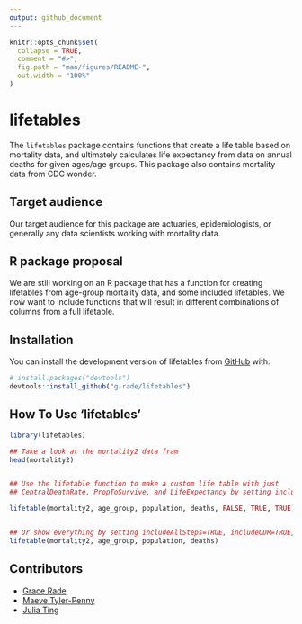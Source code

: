```yaml
---
output: github_document
---
```


<!-- README.md is generated from README.Rmd. Please edit that file -->

```r
knitr::opts_chunk$set(
  collapse = TRUE,
  comment = "#>",
  fig.path = "man/figures/README-",
  out.width = "100%"
)
```

# lifetables

<!-- badges: start -->
<!-- badges: end -->

The `lifetables` package contains functions that create a life table based on mortality data, and ultimately calculates life expectancy from data on annual deaths for given ages/age groups. This package also contains mortality data from CDC wonder.

## Target audience 

Our target audience for this package are actuaries, epidemiologists, or generally any data scientists working with mortality data.

## R package proposal

We are still working on an R package that has a function for creating lifetables from age-group mortality data, and some included lifetables. We now want to include functions that will result in different combinations of columns from a full lifetable.

## Installation

You can install the development version of lifetables from [GitHub](https://github.com/) with:

``` r
# install.packages("devtools")
devtools::install_github("g-rade/lifetables")
```

## How To Use 'lifetables'
```r
library(lifetables)

## Take a look at the mortality2 data fram
head(mortality2)


## Use the lifetable function to make a custom life table with just
## CentralDeathRate, PropToSurvive, and LifeExpectancy by setting includeAllSteps = FALSE

lifetable(mortality2, age_group, population, deaths, FALSE, TRUE, TRUE)


## Or show everything by setting includeAllSteps=TRUE, includeCDR=TRUE, and includePS=TRUE which are the default values
lifetable(mortality2, age_group, population, deaths)
```


## Contributors

  + [Grace Rade](https://github.com/g-rade)
  + [Maeve Tyler-Penny](https://github.com/mctp546)
  + [Julia Ting](https://github.com/jtingy)
